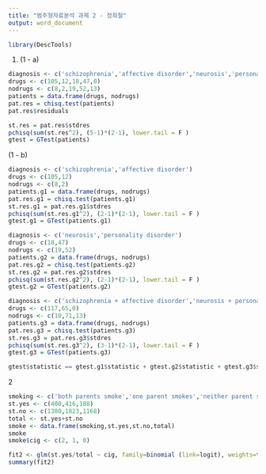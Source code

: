 ```yaml
---
title: "범주형자료분석 과제 2 - 정희철"
output: word_document
---
```

```r
library(DescTools)
```
(1)  
(1 - a)
```r
diagnosis <- c('schizophrenia','affective disorder','neurosis','personality disorder','special symptoms') 
drugs <- c(105,12,18,47,0)
nodrugs <- c(8,2,19,52,13) 
patients = data.frame(drugs, nodrugs)
pat.res = chisq.test(patients)
pat.res$residuals

st.res = pat.res$stdres
pchisq(sum(st.res^2), (5-1)*(2-1), lower.tail = F )
gtest = GTest(patients)
```

(1 - b)
```r
diagnosis <- c('schizophrenia','affective disorder')
drugs <- c(105,12)
nodrugs <- c(8,2)
patients.g1 = data.frame(drugs, nodrugs)
pat.res.g1 = chisq.test(patients.g1)
st.res.g1 = pat.res.g1$stdres
pchisq(sum(st.res.g1^2), (2-1)*(2-1), lower.tail = F )
gtest.g1 = GTest(patients.g1)

diagnosis <- c('neurosis','personality disorder')
drugs <- c(18,47)
nodrugs <- c(19,52)
patients.g2 = data.frame(drugs, nodrugs)
pat.res.g2 = chisq.test(patients.g2)
st.res.g2 = pat.res.g2$stdres
pchisq(sum(st.res.g2^2), (2-1)*(2-1), lower.tail = F )
gtest.g2 = GTest(patients.g2)

diagnosis <- c('schizophrenia + affective disorder','neurosis + personality disorder','special symptoms')
drugs <- c(117,65,0)
nodrugs <- c(10,71,13)
patients.g3 = data.frame(drugs, nodrugs)
pat.res.g3 = chisq.test(patients.g3)
st.res.g3 = pat.res.g3$stdres
pchisq(sum(st.res.g3^2), (3-1)*(2-1), lower.tail = F )
gtest.g3 = GTest(patients.g3)

gtest$statistic == gtest.g1$statistic + gtest.g2$statistic + gtest.g3$statistic # G2가 동일한 것을 확인
```
2
```r
smoking <- c('both parents smoke','one parent smokes','neither parent smokes')
st.yes <- c(400,416,188)
st.no <- c(1380,1823,1168)
total <- st.yes+st.no
smoke <- data.frame(smoking,st.yes,st.no,total)
smoke
smoke$cig <- c(2, 1, 0)

fit2 <- glm(st.yes/total ~ cig, family=binomial (link=logit), weights=total,data=smoke)
summary(fit2)
```